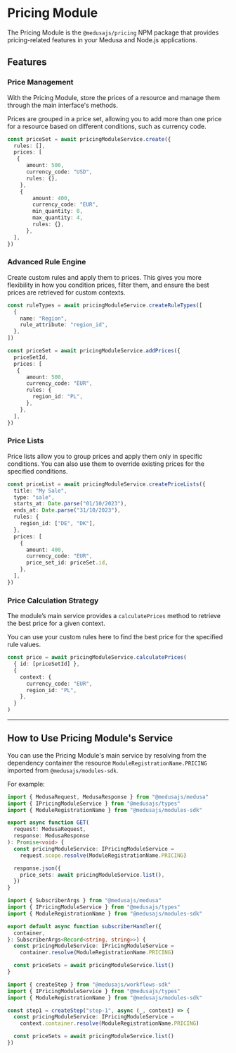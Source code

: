 
# Pricing Module

The Pricing Module is the `@medusajs/pricing` NPM package that provides pricing-related features in your Medusa and Node.js applications.

## Features

### Price Management

With the Pricing Module, store the prices of a resource and manage them through the main interface's methods.

Prices are grouped in a price set, allowing you to add more than one price for a resource based on different conditions, such as currency code.

```ts
const priceSet = await pricingModuleService.create({
  rules: [],
  prices: [
   {
      amount: 500,
      currency_code: "USD",
      rules: {},
    },
    {
        amount: 400,
        currency_code: "EUR",
        min_quantity: 0,
        max_quantity: 4,
        rules: {},
      },
  ],
})
```

### Advanced Rule Engine

Create custom rules and apply them to prices. This gives you more flexibility in how you condition prices, filter them, and ensure the best prices are retrieved for custom contexts.

```ts
const ruleTypes = await pricingModuleService.createRuleTypes([
  {
    name: "Region",
    rule_attribute: "region_id",
  },
])

const priceSet = await pricingModuleService.addPrices({
  priceSetId,
  prices: [
   {
      amount: 500,
      currency_code: "EUR",
      rules: {
        region_id: "PL",
      },
    },
  ],
})
```

### Price Lists

Price lists allow you to group prices and apply them only in specific conditions. You can also use them to override existing prices for the specified conditions.

```ts
const priceList = await pricingModuleService.createPriceLists({
  title: "My Sale",
  type: "sale",
  starts_at: Date.parse("01/10/2023"),
  ends_at: Date.parse("31/10/2023"),
  rules: {
    region_id: ["DE", "DK"],
  },
  prices: [
    {
      amount: 400,
      currency_code: "EUR",
      price_set_id: priceSet.id,
    },
  ],
})
```

### Price Calculation Strategy

The module’s main service provides a `calculatePrices` method to retrieve the best price for a given context.

You can use your custom rules here to find the best price for the specified rule values.

```ts
const price = await pricingModuleService.calculatePrices(
  { id: [priceSetId] },
  {
    context: {
      currency_code: "EUR",
      region_id: "PL",
    },
  }
)
```

---

## How to Use Pricing Module's Service

You can use the Pricing Module's main service by resolving from the dependency container the resource `ModuleRegistrationName.PRICING` imported from `@medusajs/modules-sdk`.

For example:

<Tabs groupId="resource-type" isCodeTabs={true}>
  <TabItem label="API Route" value="api-route">

  ```ts title="src/api/store/custom/route.ts"
  import { MedusaRequest, MedusaResponse } from "@medusajs/medusa"
  import { IPricingModuleService } from "@medusajs/types"
  import { ModuleRegistrationName } from "@medusajs/modules-sdk"

  export async function GET(
    request: MedusaRequest,
    response: MedusaResponse
  ): Promise<void> {
    const pricingModuleService: IPricingModuleService =
      request.scope.resolve(ModuleRegistrationName.PRICING)

    response.json({
      price_sets: await pricingModuleService.list(),
    })
  }
  ```

  </TabItem>
  <TabItem label="Subscriber" value="subscribers">

  ```ts title="src/subscribers/custom-handler.ts"
  import { SubscriberArgs } from "@medusajs/medusa"
  import { IPricingModuleService } from "@medusajs/types"
  import { ModuleRegistrationName } from "@medusajs/modules-sdk"

  export default async function subscriberHandler({
    container,
  }: SubscriberArgs<Record<string, string>>) {
    const pricingModuleService: IPricingModuleService =
      container.resolve(ModuleRegistrationName.PRICING)

    const priceSets = await pricingModuleService.list()
  }
  ```

  </TabItem>
  <TabItem label="Workflow Step" value="workflow-step">

  ```ts title="src/workflows/hello-world/step1.ts"
  import { createStep } from "@medusajs/workflows-sdk"
  import { IPricingModuleService } from "@medusajs/types"
  import { ModuleRegistrationName } from "@medusajs/modules-sdk"

  const step1 = createStep("step-1", async (_, context) => {
    const pricingModuleService: IPricingModuleService =
      context.container.resolve(ModuleRegistrationName.PRICING)

    const priceSets = await pricingModuleService.list()
  })
  ```

  </TabItem>
</Tabs>
